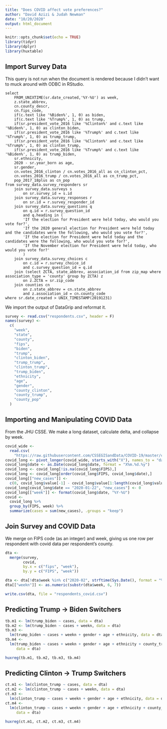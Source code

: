 ```yaml
---
title: "Does COVID affect vote preferences?"
author: "David Azizi & Judah Newman"
date: "10/20/2020"
output: html_document
---
```


```r
knitr::opts_chunk$set(echo = TRUE)
library(tidyr)
library(dplyr)
library(huxtable)
```

## Import Survey Data

This query is not run when the document is rendered because I didn't want to muck around with ODBC in RStudio.
```{}
select
    FROM_UNIXTIME(sr.date_created,'%Y-%U') as week,
    z.state_abbrev,
    cn.county_descr,
    cn.fips_code,
    if(c.text like '%Biden%', 1, 0) as biden,
    if(c.text like '%Trump%', 1, 0) as trump,
    if(sr.president_vote_2016 like '%Clinton%' and c.text like '%Biden%', 1, 0) as clinton_biden,
    if(sr.president_vote_2016 like '%Trump%' and c.text like '%Trump%', 1, 0) as trump_trump,
    if(sr.president_vote_2016 like '%Clinton%' and c.text like '%Trump%', 1, 0) as clinton_trump,
    if(sr.president_vote_2016 like '%Trump%' and c.text like '%Biden%', 1, 0) as trump_biden,
    sr.ethnicity,
    2020 - sr.year_born as age,
    sr.gender,
    cn.votes_2016_clinton / cn.votes_2016_all as cn_clinton_pct,
    cn.votes_2016_trump / cn.votes_2016_all as cn_trump_pct,
    pop_2017_18plus as cn_pop
from survey_data.survey_responders sr
    join survey_data.surveys s
        on sr.survey_id = s.id
    join survey_data.survey_responses r
        on sr.id = r.survey_responder_id
    join survey_data.survey_questions q
        on q.id = r.survey_question_id
        and q.heading in (
        'If the election for President were held today, who would you vote for?',
        'If the 2020 general election for President were held today and the candidates were the following, who would you vote for?',
        'If the election for President were held today and the candidates were the following, who would you vote for?',
        'If the November election for President were held today, who would you vote for?'
        )
    join survey_data.survey_choices c
        on c.id = r.survey_choice_id
        and c.survey_question_id = q.id
    join (select ZCTA, state_abbrev, association_id from zip_map where association_type = 'county' group by ZCTA) z
        on z.ZCTA = sr.zip_code
    join counties cn
        on z.state_abbrev = cn.state_abbrev
        and z.association_id = cn.county_code
where sr.date_created > UNIX_TIMESTAMP(20191231)
```
We import the output of DataGrip and reformat it.

```r
survey <- read.csv("respondents.csv", header = F)
names(survey) <-
  c(
    "week",
    "state",
    "county",
    "fips",
    "biden",
    "trump",
    "clinton_biden",
    "trump_trump",
    "clinton_trump",
    "trump_biden",
    "ethnicity",
    "age",
    "gender",
    "county_clinton",
    "county_trump",
    "county_pop"
  )
```

## Importing and Manipulating COVID Data

From the JHU CSSE. We make a long dataset, calculate delta, and collapse by week.

```r
covid_wide <-
  read.csv(
    "https://raw.githubusercontent.com/CSSEGISandData/COVID-19/master/csse_covid_19_data/csse_covid_19_time_series/time_series_covid19_confirmed_US.csv")
covid_long <- pivot_longer(covid_wide, starts_with("X"), names_to = "date")
covid_long$date <- as.Date(covid_long$date, format = "X%m.%d.%y")
covid_long <- covid_long[!is.na(covid_long$FIPS),]
covid_long <- covid_long[order(covid_long$FIPS, covid_long$date),]
covid_long[["new_cases"]] <-
  c(0, covid_long$value[-1] - covid_long$value[1:length(covid_long$value) - 1])
covid_long[covid_long$date == "2020-01-22", "new_cases"] <- 0
covid_long[["week"]] <- format(covid_long$date, "%Y-%U")
covid <-
  covid_long %>% 
  group_by(FIPS, week) %>% 
  summarize(cases = sum(new_cases), .groups = "keep")
```

## Join Survey and COVID Data

We merge on FIPS code (as an integer) and week, giving us one row per respondent with covid data per respondent's county. 
```r
dta <-
  merge(survey,
        covid,
        by.x = c("fips", "week"),
        by.y = c("FIPS", "week"))

dta <- dta[!dta$week %in% c("2020-02", strftime(Sys.Date(), format = "%Y-%U")),]
dta[["weekn"]] <- as.numeric(substr(dta$week, 6, 7))

write.csv(dta, file = "respondents_covid.csv")
```

## Predicting Trump -> Biden Switchers
```r
tb.m1 <- lm(trump_biden ~ cases, data = dta)
tb.m2 <- lm(trump_biden ~ cases + weekn, data = dta)
tb.m3 <-
  lm(trump_biden ~ cases + weekn + gender + age + ethnicity, data = dta)
tb.m4 <-
  lm(trump_biden ~ cases + weekn + gender + age + ethnicity + county_trump,
     data = dta)

huxreg(tb.m1, tb.m2, tb.m3, tb.m4)

```

## Predicting Clinton -> Trump Switchers
```r
ct.m1 <- lm(clinton_trump ~ cases, data = dta)
ct.m2 <- lm(clinton_trump ~ cases + weekn, data = dta)
ct.m3 <-
  lm(clinton_trump ~ cases + weekn + gender + age + ethnicity, data = dta)
ct.m4 <-
  lm(clinton_trump ~ cases + weekn + gender + age + ethnicity + county_trump,
     data = dta)

huxreg(ct.m1, ct.m2, ct.m3, ct.m4)

```